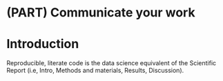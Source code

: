 # (PART) Communicate your work {-}

# Introduction

Reproducible, literate code is the data science equivalent of the Scientific Report (i.e, Intro, Methods and materials, Results, Discussion).
